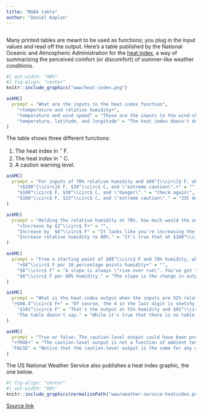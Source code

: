 ```yaml
---
title: "NOAA table"
author: "Daniel Kaplan"
---
```


```r

```

Many printed tables are meant to be used as functions; you plug in  the input values and read off the output. Here's a table  published by the National Oceanic and  Atmospheric Administration for  the [heat index](https://en.wikipedia.org/wiki/Heat_index
), a way of summarizing the perceived comfort (or discomfort) of summer-like weather conditions.

```r
#| out-width: "90%"
#| fig-align: "center"
knitr::include_graphics("www/heat-index.png")
```


```r
askMC(
  prompt = "What are the inputs to the heat-index function",
    "+temperature and relative humidity+",
    "temperature and wind speed" = "Those are the inputs to the wind-chill function, not the heat index.",
    "temperature, latitude, and longitude" = "The heat index doesn't depend on location."
)
```

The table  shows three different functions:

1. The heat index in $^\circ$ F.
2. The heat index in $^\circ$ C.
3. A caution warning level.

```r
askMC(
  prompt = "For inputs of 70% relative humidity and $88^{\\circ}$ F, what are the outputs of the three functions?",
    "+$100^{\\circ}$ F, $38^\\circ$ C, and \"extreme caution\".+" = "",
    "$100^\\circ$ F, $38^\\circ$ C, and \"danger\"." = "Check again!",
    "$100^\\circ$ F, $33^\\circ$ C, and \"extreme caution\"." = "33C does is not the same temperature as 100F."
)
```


```r
askMC(
  prompt = "Holding the relative humidity at 70%, how much would the ambient temperature have to increase (from $88^\\circ$ F) to change the caution-level output to \"dangerous\"?",
    "+Increase by $2^\\circ$ F+" = "",
    "Increase by  $6^\\circ$ F" = "It looks like you're increasing the humidity to the point where the heat index is $106^circ$ F. But we  asked you how much the temperature *input* has to change, not the heat-index output.",
    "Increase relative humidity to 80%." = "It's true that at $100^\\circ$ F and 80% humidity, the caution-index is \"dangerous\". But the problem specified holding humidity constant."
)
```


```r
askMC(
  prompt = "From a starting point of $88^\\circ$ F and 70% humidity, what is the slope of the increase in heat index when moving to 80% humidity.",
    "+$6^\\circ$ F per 10 percentage points humidity+" = "",
    "$6^\\circ$ F" = "A slope is always \"rise over run\". You've got the rise right, but what about the run?",
    "$6^\\circ$ F per 80% humidity." = "The slope is the change in output divided by the change in input, i.e. \"rise over run\". 80% is the humidity at the endpoint, but the run is the change in humidity from the starting point to the endpoint."
)
```

```r
askMC(
  prompt = "What is the heat-index output when the inputs are 52% relative humidity and $91^\\circ$ F? Choose the best answer.",
  "+$98.4^\\circ$ F+" = "Of course, the 4 in the last digit is sketchy, but it's reasonable to calculate the interpolated output by averaging over neighboring outputs.",
    "$101^\\circ$ F" = "That's the output at 55% humidity and $92^\\circ$ F.",
    "The table doesn't say." = "While it's true that there is no table entry specifically for 52% and $91^\\circ$ F, you can make a very reasonable guess by  *interpolation*, that is, reading between the rows and columns."
)
```

```r
askMC(
  prompt = "True or false: The caution-level output could have been presented as a function of just one input, rather than needing both temperature and humidity.",
  "+TRUE+" = "The caution-level output is not a function of ambient temperature alone or of humidity alone. But if you know the heat-index, you know that caution level exactly.",
  "FALSE" = "Notice that the caution-level output is the same for any given level of the heat index, regardless of the ambient temperature or humidity separately."
)
```


The US National Weather Service also publishes a heat index graphic, the one below.

```r
#| fig-align: "center"
#| out-width: "90%"
knitr::include_graphics(normalizePath("www/weather-service-heatindex.png"))
```

[Source link](https://www.weather.gov/images/oun/wxsafety/summerwx/heatindex.gif)

